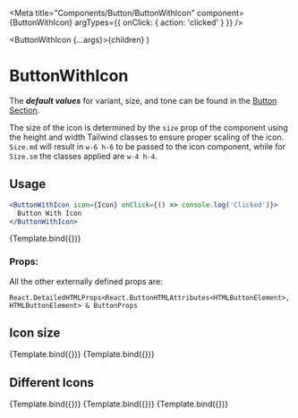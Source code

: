 
<Meta
  title="Components/Button/ButtonWithIcon"
  component={ButtonWithIcon}
  argTypes={{ onClick: { action: 'clicked' } }}
/>

  <ButtonWithIcon {...args}>{children}</ButtonWithIcon>
)

# ButtonWithIcon

The **_default values_** for variant, size, and tone can be found in the [Button Section](/docs/components-button-button--default-story).

The size of the icon is determined by the `size` prop of the component using the height and width Tailwind classes to ensure proper scaling of the icon. `Size.md` will result in `w-6 h-6` to be passed to the icon component, while for `Size.sm` the classes applied are `w-4 h-4`.

## Usage

```jsx
<ButtonWithIcon icon={Icon} onClick={() => console.log('Clicked')}>
  Button With Icon
</ButtonWithIcon>
```

<Canvas>
  <Story name="Default" args={{ children: 'Default Button', Icon: Icon }}>
    {Template.bind({})}
  </Story>
</Canvas>

### Props:

<ArgsTable story="Default" />

All the other externally defined props are:

```
React.DetailedHTMLProps<React.ButtonHTMLAttributes<HTMLButtonElement>, HTMLButtonElement> & ButtonProps
```

## Icon size

<Canvas>
  <Story
    name="Icon medium size"
    args={{ children: 'Medium Button', Icon: Icon }}
  >
    {Template.bind({})}
  </Story>
  <Story
    name="Icon small size"
    args={{ children: 'Small Button', Icon: Icon, size: Size.sm }}
  >
    {Template.bind({})}
  </Story>
</Canvas>

## Different Icons

<Canvas>
  <Story name="Error Icon" args={{ children: 'Error Button', Icon: Icon }}>
    {Template.bind({})}
  </Story>
  <Story
    name="Warning Icon"
    args={{ children: 'Warning Button', Icon: IconWarning }}
  >
    {Template.bind({})}
  </Story>
  <Story
    name="Delete Icon"
    args={{ children: 'Delete Button', Icon: IconDelete }}
  >
    {Template.bind({})}
  </Story>
</Canvas>
